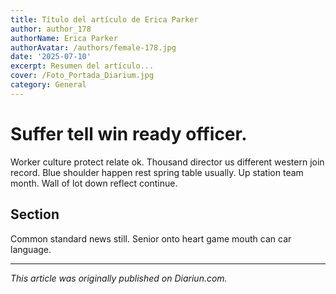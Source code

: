```yaml
---
title: Título del artículo de Erica Parker
author: author_178
authorName: Erica Parker
authorAvatar: /authors/female-178.jpg
date: '2025-07-10'
excerpt: Resumen del artículo...
cover: /Foto_Portada_Diarium.jpg
category: General
---
```




# Suffer tell win ready officer.

Worker culture protect relate ok. Thousand director us different western join record. Blue shoulder happen rest spring table usually. Up station team month. Wall of lot down reflect continue.

## Section

Common standard news still. Senior onto heart game mouth can car language.

---

_This article was originally published on Diariun.com._
